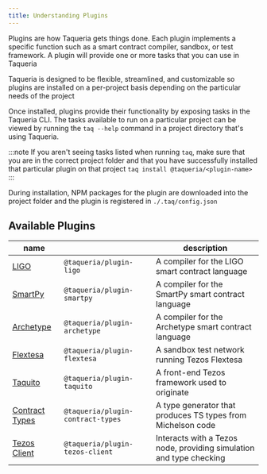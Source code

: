 ```yaml
---
title: Understanding Plugins
---
```



Plugins are how Taqueria gets things done. Each plugin implements a specific function such as a smart contract compiler, sandbox, or test framework. A plugin will provide one or more tasks that you can use in Taqueria

Taqueria is designed to be flexible, streamlined, and customizable so plugins are installed on a per-project basis depending on the particular needs of the project

Once installed, plugins provide their functionality by exposing tasks in the Taqueria CLI. The tasks available to run on a particular project can be viewed by running the `taq --help` command in a project directory that's using Taqueria. 

:::note
If you aren't seeing tasks listed when running `taq`, make sure that you are in the correct project folder and that you have successfully installed that particular plugin on that project `taq install @taqueria/<plugin-name>`
:::

During installation, NPM packages for the plugin are downloaded into the project folder and the plugin is registered in `./.taq/config.json`

## Available Plugins

| name                                           |  <pluginName>                     |  description                                                        |
|------------------------------------------------|-----------------------------------|---------------------------------------------------------------------|
| [LIGO](./plugin-ligo.mdx/)                     | `@taqueria/plugin-ligo`           | A compiler for the LIGO smart contract language                     |
| [SmartPy](./plugin-smartpy.mdx/)               | `@taqueria/plugin-smartpy`        | A compiler for the SmartPy smart contract language                  |
| [Archetype](./plugin-archetype.mdx/)           | `@taqueria/plugin-archetype`      | A compiler for the Archetype smart contract language                |
| [Flextesa](./plugin-flextesa.mdx/)             | `@taqueria/plugin-flextesa`       | A sandbox test network running Tezos Flextesa                       | 
| [Taquito](./plugin-taquito.mdx/)               | `@taqueria/plugin-taquito`        | A front-end Tezos framework used to originate                       |
| [Contract Types](./plugin-contract-types.mdx/) | `@taqueria/plugin-contract-types` | A type generator that produces TS types from Michelson code         |
| [Tezos Client](./plugin-tezos-client/)         | `@taqueria/plugin-tezos-client`   | Interacts with a Tezos node, providing simulation and type checking |